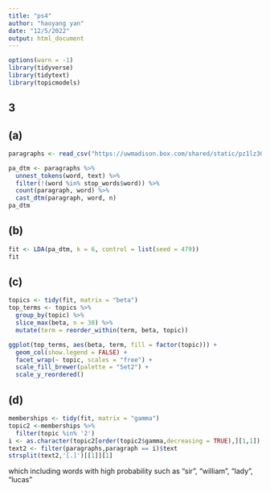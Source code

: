 ```yaml
---
title: "ps4"
author: "haoyang yan"
date: "12/5/2022"
output: html_document
---
```

```r
options(warn = -1)
library(tidyverse)
library(tidytext)
library(topicmodels)
```
## 3
## (a)
```r
paragraphs <- read_csv("https://uwmadison.box.com/shared/static/pz1lz301ufhbedzsj9iioee77r95xz4v.csv")

pa_dtm <- paragraphs %>%
  unnest_tokens(word, text) %>%
  filter(!(word %in% stop_words$word)) %>%
  count(paragraph, word) %>%
  cast_dtm(paragraph, word, n)
pa_dtm
```
## (b)
```r
fit <- LDA(pa_dtm, k = 6, control = list(seed = 479))
fit
```
## (c)
```r
topics <- tidy(fit, matrix = "beta")
top_terms <- topics %>%
  group_by(topic) %>%
  slice_max(beta, n = 30) %>%
  mutate(term = reorder_within(term, beta, topic))

ggplot(top_terms, aes(beta, term, fill = factor(topic))) +
  geom_col(show.legend = FALSE) +
  facet_wrap(~ topic, scales = "free") +
  scale_fill_brewer(palette = "Set2") +
  scale_y_reordered()
```

## (d)
```r
memberships <- tidy(fit, matrix = "gamma")
topic2 <-memberships %>%
  filter(topic %in% '2')
i <- as.character(topic2[order(topic2$gamma,decreasing = TRUE),][1,1])
text2 <- filter(paragraphs,paragraph == i)$text
strsplit(text2,'[.]')[[1]][1]
```
which including words with high probability such as "sir", "william", "lady", "lucas"
